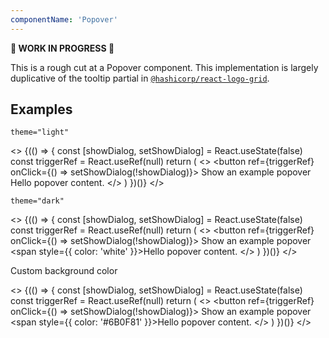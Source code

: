```yaml
---
componentName: 'Popover'
---
```


**🚧 WORK IN PROGRESS 🚧**

This is a rough cut at a Popover component. This implementation is largely duplicative of the tooltip partial in [`@hashicorp/react-logo-grid`](https://github.com/hashicorp/react-components/tree/main/packages/logo-grid/partials/popover-tooltip).

## Examples

`theme="light"`

<>
  {(() => {
    const [showDialog, setShowDialog] = React.useState(false)
    const triggerRef = React.useRef(null)
    return (
      <>
        <button ref={triggerRef} onClick={() => setShowDialog(!showDialog)}>
          Show an example popover
        </button>
        <Popover
          theme="light"
          triggerRef={triggerRef}
          shown={showDialog}
          setIsShown={setShowDialog}
        >
          Hello popover content.
        </Popover>
      </>
    )
  })()}
</>

`theme="dark"`

<>
  {(() => {
    const [showDialog, setShowDialog] = React.useState(false)
    const triggerRef = React.useRef(null)
    return (
      <>
        <button ref={triggerRef} onClick={() => setShowDialog(!showDialog)}>
          Show an example popover
        </button>
        <Popover
          theme="dark"
          triggerRef={triggerRef}
          shown={showDialog}
          setIsShown={setShowDialog}
        >
          <span style={{ color: 'white' }}>Hello popover content.</span>
        </Popover>
      </>
    )
  })()}
</>

Custom background color

<>
  {(() => {
    const [showDialog, setShowDialog] = React.useState(false)
    const triggerRef = React.useRef(null)
    return (
      <>
        <button ref={triggerRef} onClick={() => setShowDialog(!showDialog)}>
          Show an example popover
        </button>
        <Popover
          theme="light"
          themeBackground="#F7D5FF"
          triggerRef={triggerRef}
          shown={showDialog}
          setIsShown={setShowDialog}
        >
          <span style={{ color: '#6B0F81' }}>Hello popover content.</span>
        </Popover>
      </>
    )
  })()}
</>

